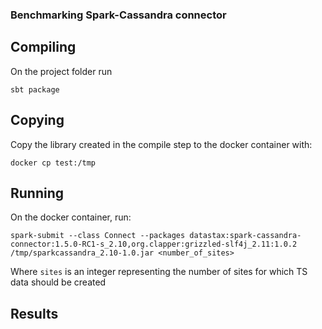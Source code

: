 ### Benchmarking Spark-Cassandra connector

## Compiling
On the project folder run
```
sbt package
```

## Copying
Copy the library created in the compile step to the docker container with:
```
docker cp test:/tmp
```

## Running
On the docker container, run:
```
spark-submit --class Connect --packages datastax:spark-cassandra-connector:1.5.0-RC1-s_2.10,org.clapper:grizzled-slf4j_2.11:1.0.2 /tmp/sparkcassandra_2.10-1.0.jar <number_of_sites>
```
Where `sites` is an integer representing the number of sites for which TS data should be created


## Results
